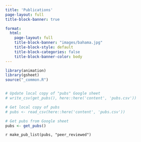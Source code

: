 ```yaml
---
title: 'Publications'
page-layout: full
title-block-banner: true

format:
  html:
    page-layout: full
    title-block-banner: "images/bahama.jpg"
    title-block-style: default
    title-block-categories: false
    title-block-banner-color: body
---
```


```r
library(animation)
library(gsheet)
source("_common.R")


# Update local copy of "pubs" Google sheet
# write_csv(get_pubs(), here::here('content', 'pubs.csv'))

# Get local copy of pubs
# pubs <- read_csv(here::here('content', 'pubs.csv'))

# Get pubs from Google sheet
pubs <- get_pubs()
```

`r make_pub_list(pubs, "peer_reviewed")`
